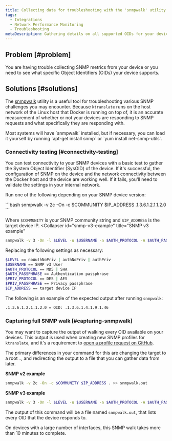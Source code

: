```yaml
---
title: Collecting data for troubleshooting with the 'snmpwalk' utility
tags:
  - Integrations
  - Network Performance Monitoring
  - Troubleshooting
metaDescription: Gathering details on all supported OIDs for your device using the 'snmpwalk' utility.
---
```


## Problem [#problem]

You are having trouble collecting SNMP metrics from your device or you need to see what specific Object Identifiers (OIDs) your device supports.

## Solutions [#solutions]

The [snmpwalk](https://helpmanual.io/help/snmpwalk/) utility is a useful tool for troubleshooting various SNMP challenges you may encounter. Because `ktranslate` runs on the host network of the Linux host that Docker is running on top of, it is an accurate measurement of whether or not your devices are responding to SNMP requests and what specifically they are responding with.

<Callout variant="tip">
Most systems will have `snmpwalk` installed, but if necessary, you can load it yourself by running `apt-get install snmp` or `yum install net-snmp-utils`.
</Callout>

### Connectivity testing [#connectivity-testing]

You can test connectivity to your SNMP devices with a basic test to gather the System Object Identifier (SysOID) of the device. If it's successful, the configuration of SNMP on the device and the network connectivity between the Docker host and the device are working well. If it fails, you'll need to validate the settings in your internal network.

Run one of the following depending on your SNMP device version:

<CollapserGroup>
  <Collapser
    id="snmp-v2c-example"
    title="SNMP v2c example"
  >
  ```bash
  snmpwalk -v 2c -On -c $COMMUNITY $IP_ADDRESS .1.3.6.1.2.1.1.2.0
  ```

  Where `$COMMUNITY` is your SNMP community string and `$IP_ADDRESS` is the target device IP.
  </Collapser>
  <Collapser
    id="snmp-v3-example"
    title="SNMP v3 example"
  >
  ```bash
  snmpwalk -v 3 -On -l $LEVEL -u $USERNAME -a $AUTH_PROTOCOL -A $AUTH_PASSPHRASE -x $PRIV_PROTOCOL -X $PRIV_PASSPHRASE $IP_ADDRESS .1.3.6.1.2.1.1.2.0
  ```

  Replacing the following settings as necessary: 

  ```bash
  $LEVEL == noAuthNoPriv | authNoPriv | authPriv
  $USERNAME == SNMP v3 User
  $AUTH_PROTOCOL == MD5 | SHA
  $AUTH_PASSPHRASE == Authentication passphrase
  $PRIV_PROTOCOL == DES | AES
  $PRIV_PASSPHRASE == Privacy passphrase
  $IP_ADDRESS == target device IP
  ```

  </Collapser>
</CollapserGroup>

The following is an example of the expected output after running `snmpwalk`: 

```bash
.1.3.6.1.2.1.1.2.0 = OID: .1.3.6.1.4.1.9.1.46
```

### Capturing full SNMP walk [#capturing-snmpwalk]

You may want to capture the output of walking every OID available on your devices. This output is used when creating new SNMP profiles for `ktranslate`, and it's a requirement to [open a profile request on GitHub](https://github.com/kentik/snmp-profiles/issues/new/choose).

The primary differences in your command for this are changing the target to a root `.`, and redirecting the output to a file that you can gather data from later. 

**SNMP v2 example**

```bash
snmpwalk -v 2c -On -c $COMMUNITY $IP_ADDRESS . >> snmpwalk.out
```

**SNMP v3 example**

```bash
snmpwalk -v 3 -On -l $LEVEL -u $USERNAME -a $AUTH_PROTOCOL -A $AUTH_PASSPHRASE -x $PRIV_PROTOCOL -X $PRIV_PASSPHRASE $IP_ADDRESS . >> snmpwalk.out
```

The output of this command will be a file named `snmpwalk.out`, that lists every OID that the device responds to.

<Callout variant="tip">
On devices with a large number of interfaces, this SNMP walk takes more than 10 minutes to complete. 
</Callout>